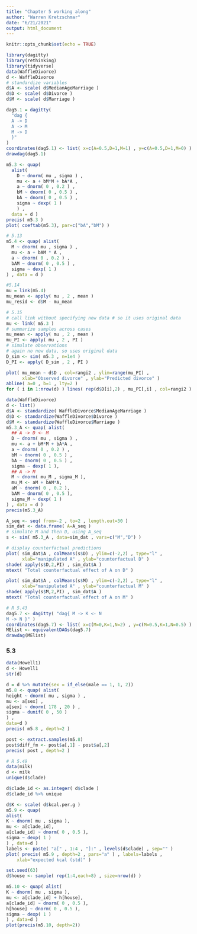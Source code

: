 ```yaml
---
title: "Chapter 5 working along"
author: "Warren Kretzschmar"
date: "6/21/2021"
output: html_document
---
```


```r
knitr::opts_chunk$set(echo = TRUE)
```

```r
library(dagitty)
library(rethinking) 
library(tidyverse)
data(WaffleDivorce) 
d <- WaffleDivorce
# standardize variables
d$A <- scale( d$MedianAgeMarriage )
d$D <- scale( d$Divorce )
d$M <- scale( d$Marriage )
```
```r

dag5.1 = dagitty(
  "dag {
  A -> D
  A -> M
  M -> D
  }"
)
coordinates(dag5.1) <- list( x=c(A=0.5,D=1,M=1) , y=c(A=0.5,D=1,M=0) )
drawdag(dag5.1)
```
```r
m5.3 <- quap(
  alist(
    D ~ dnorm( mu , sigma ) , 
    mu <- a + bM*M + bA*A , 
    a ~ dnorm( 0 , 0.2 ) ,
    bM ~ dnorm( 0 , 0.5 ) ,
    bA ~ dnorm( 0 , 0.5 ) ,
    sigma ~ dexp( 1 )
    ) ,
  data = d )
precis( m5.3 )
plot( coeftab(m5.3), par=c("bA","bM") )
```


```r
# 5.13
m5.4 <- quap( alist(
  M ~ dnorm( mu , sigma ) ,
  mu <- a + bAM * A ,
  a ~ dnorm( 0 , 0.2 ) , 
  bAM ~ dnorm( 0 , 0.5 ) ,
  sigma ~ dexp( 1 )
) , data = d )
```

```r
#5.14
mu = link(m5.4)
mu_mean <- apply( mu , 2 , mean )
mu_resid <- d$M - mu_mean
```

```r
# 5.15
# call link without specifying new data # so it uses original data
mu <- link( m5.3 )
# summarize samples across cases 
mu_mean <- apply( mu , 2 , mean )
mu_PI <- apply( mu , 2 , PI )
# simulate observations
# again no new data, so uses original data 
D_sim <- sim( m5.3 , n=1e4 )
D_PI <- apply( D_sim , 2 , PI )
```
```r
plot( mu_mean ~ d$D , col=rangi2 , ylim=range(mu_PI) ,
      xlab="Observed divorce" , ylab="Predicted divorce" )
abline( a=0 , b=1 , lty=2 )
for ( i in 1:nrow(d) ) lines( rep(d$D[i],2) , mu_PI[,i] , col=rangi2 )
```

```r
data(WaffleDivorce) 
d <- list()
d$A <- standardize( WaffleDivorce$MedianAgeMarriage )
d$D <- standardize(WaffleDivorce$Divorce )
d$M <- standardize(WaffleDivorce$Marriage )
m5.3_A <- quap( alist(
  ## A -> D <- M
  D ~ dnorm( mu , sigma ) ,
  mu <- a + bM*M + bA*A ,
  a ~ dnorm( 0 , 0.2 ) , 
  bM ~ dnorm( 0 , 0.5 ) ,
  bA ~ dnorm( 0 , 0.5 ) ,
  sigma ~ dexp( 1 ),
  ## A -> M
  M ~ dnorm( mu_M , sigma_M ),
  mu_M <- aM + bAM*A,
  aM ~ dnorm( 0 , 0.2 ),
  bAM ~ dnorm( 0 , 0.5 ),
  sigma_M ~ dexp( 1 )
) , data = d )
precis(m5.3_A)
```
```r
A_seq <- seq( from=-2 , to=2 , length.out=30 )
sim_dat <- data.frame( A=A_seq )
# simulate M and then D, using A_seq
s <- sim( m5.3_A , data=sim_dat , vars=c("M","D") )

# display counterfactual predictions
plot( sim_dat$A , colMeans(s$D) , ylim=c(-2,2) , type="l" ,
      xlab="manipulated A" , ylab="counterfactual D" ) 
shade( apply(s$D,2,PI) , sim_dat$A )
mtext( "Total counterfactual effect of A on D" )

plot( sim_dat$A , colMeans(s$M) , ylim=c(-2,2) , type="l" ,
      xlab="manipulated A" , ylab="counterfactual M" ) 
shade( apply(s$M,2,PI) , sim_dat$A )
mtext( "Total counterfactual effect of A on M" )
```


```r
# R 5.43
dag5.7 <- dagitty( "dag{ M -> K <- N
M -> N }" )
coordinates(dag5.7) <- list( x=c(M=0,K=1,N=2) , y=c(M=0.5,K=1,N=0.5) )
MElist <- equivalentDAGs(dag5.7)
drawdag(MElist)
```

### 5.3

```r
data(Howell1) 
d <- Howell1 
str(d)
```

```r
d = d %>% mutate(sex = if_else(male == 1, 1, 2))
m5.8 <- quap( alist(
height ~ dnorm( mu , sigma ) ,
mu <- a[sex] ,
a[sex] ~ dnorm( 178 , 20 ) ,
sigma ~ dunif( 0 , 50 )
) , 
data=d ) 
precis( m5.8 , depth=2 )
```

```r
post <- extract.samples(m5.8) 
post$diff_fm <- post$a[,1] - post$a[,2] 
precis( post , depth=2 )
```

```r
# R 5.49
data(milk)
d <- milk 
unique(d$clade)
```
```r
d$clade_id <- as.integer( d$clade )
d$clade_id %>% unique
```

```r
d$K <- scale( d$kcal.per.g )
m5.9 <- quap(
alist(
K ~ dnorm( mu , sigma ),
mu <- a[clade_id],
a[clade_id] ~ dnorm( 0 , 0.5 ),
sigma ~ dexp( 1 )
) , data=d )
labels <- paste( "a[" , 1:4 , "]:" , levels(d$clade) , sep="" )
plot( precis( m5.9 , depth=2 , pars="a" ) , labels=labels ,
    xlab="expected kcal (std)" )
```


```r
set.seed(63)
d$house <- sample( rep(1:4,each=8) , size=nrow(d) )
```

```r
m5.10 <- quap( alist(
K ~ dnorm( mu , sigma ),
mu <- a[clade_id] + h[house], 
a[clade_id] ~ dnorm( 0 , 0.5 ),
h[house] ~ dnorm( 0 , 0.5 ), 
sigma ~ dexp( 1 )
) , data=d )
plot(precis(m5.10, depth=2))
```

